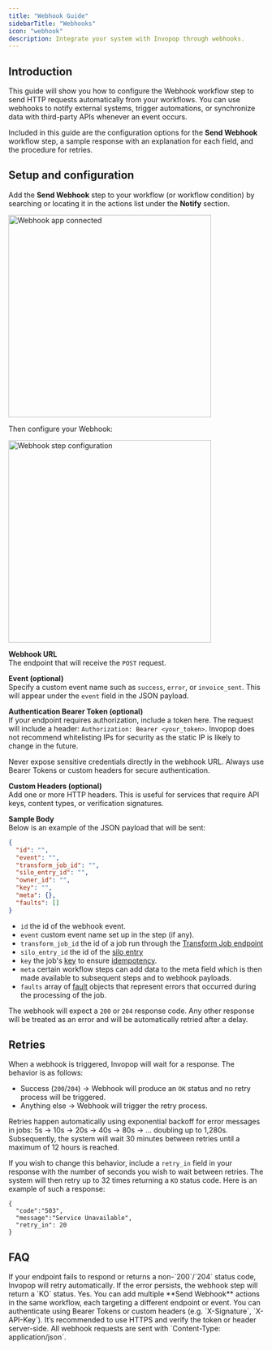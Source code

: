 ```yaml
---
title: "Webhook Guide"
sidebarTitle: "Webhooks"
icon: "webhook"
description: Integrate your system with Invopop through webhooks.
---
```


## Introduction

This guide will show you how to configure the Webhook workflow step to send HTTP requests automatically from your workflows. You can use webhooks to notify external systems, trigger automations, or synchronize data with third-party APIs whenever an event occurs.

Included in this guide are the configuration options for the **Send Webhook** workflow step, a sample response with an explanation for each field, and the procedure for retries.

## Setup and configuration

Add the **Send Webhook** step to your workflow (or workflow condition) by searching or locating it in the actions list under the **Notify** section.

<Frame>
  <img
    width="399"
    src="/guides/images/webhooks-list.png"
    alt="Webhook app connected"
  />
</Frame>

Then configure your Webhook:

<Frame>
  <img
    width="399"
    src="/guides/images/webhooks.png"
    alt="Webhook step configuration"
  />
</Frame>

**Webhook URL**<br />
The endpoint that will receive the `POST` request.

**Event (optional)**<br />
Specify a custom event name such as `success`, `error`, or `invoice_sent`. This will appear under the `event` field in the JSON payload.

**Authentication Bearer Token (optional)**<br />
If your endpoint requires authorization, include a token here. The request will include a header: `Authorization: Bearer <your_token>`. Invopop does not recommend whitelisting IPs for security as the static IP is likely to change in the future.

<Warning>Never expose sensitive credentials directly in the webhook URL. Always use Bearer Tokens or custom headers for secure authentication.</Warning>

**Custom Headers (optional)**<br />
Add one or more HTTP headers. This is useful for services that require API keys, content types, or verification signatures.

**Sample Body**<br />
Below is an example of the JSON payload that will be sent:

```json
{
  "id": "",
  "event": "",
  "transform_job_id": "",
  "silo_entry_id": "",
  "owner_id": "",
  "key": "",
  "meta": {},
  "faults": []
}
```

- `id` the id of the webhook event.
- `event` custom event name set up in the step (if any).
- `transform_job_id`  the id of a job run through the [Transform Job endpoint](https://docs.invopop.com/api-ref/transform/jobs/fetch-a-job-by-key)
- `silo_entry_id` the id of the [silo entry](https://docs.invopop.com/api-ref/silo/entries/fetch-an-entry)
- `key` the job's [key](https://docs.invopop.com/api-ref/transform/jobs/create-a-job-put#body-key) to ensure [idempotency](https://docs.invopop.com/api-ref/idempotency).
- `meta` certain workflow steps can add data to the meta field which is then made available to subsequent steps and to webhook payloads.
- `faults` array of [fault](https://docs.invopop.com/api-ref/transform/jobs/fetch-a-job#response-faults) objects that represent errors that occurred during the processing of the job.

<Info> The webhook will expect a `200` or `204` response code. Any other response will be treated as an error and will be automatically retried after a delay. </Info>

## Retries

When a webhook is triggered, Invopop will wait for a response. The behavior is as follows:

* Success (`200`/`204`) → Webhook will produce an `OK` status and no retry process will be triggered.
* Anything else → Webhook will trigger the retry process.

Retries happen automatically using exponential backoff for error messages in jobs:
5s → 10s → 20s → 40s → 80s → … doubling up to 1,280s. Subsequently, the system will wait 30 minutes between retries until a maximum of 12 hours is reached.

If you wish to change this behavior, include a `retry_in` field in your response with the number of seconds you wish to wait between retries. The system will then retry up to 32 times returning a `KO` status code. Here is an example of such a response:

```
{
  "code":"503",
  "message":"Service Unavailable",
  "retry_in": 20
}
```

## FAQ
<AccordionGroup>
    <Accordion title="What happens if my webhook endpoint is down?">
        If your endpoint fails to respond or returns a non-`200`/`204` status code, Invopop will retry automatically. If the
        error persists, the webhook step will return a `KO` status.
    </Accordion>
    <Accordion title="Can I send multiple webhooks in the same workflow?">
        Yes. You can add multiple **Send Webhook** actions in the same workflow, each targeting a different endpoint or event.
    </Accordion>
    <Accordion title="What security options are available?">
        You can authenticate using Bearer Tokens or custom headers (e.g. `X-Signature`, `X-API-Key`). It’s recommended to use HTTPS and verify the token or header server-side.
    </Accordion>
    <Accordion title="What content type do webhooks use?">
        All webhook requests are sent with `Content-Type: application/json`.
    </Accordion>
</AccordionGroup>
